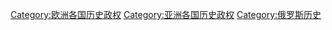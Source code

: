 [[Category:欧洲各国历史政权|Category:欧洲各国历史政权]]
[[Category:亚洲各国历史政权|Category:亚洲各国历史政权]]
[[Category:俄罗斯历史|Category:俄罗斯历史]]